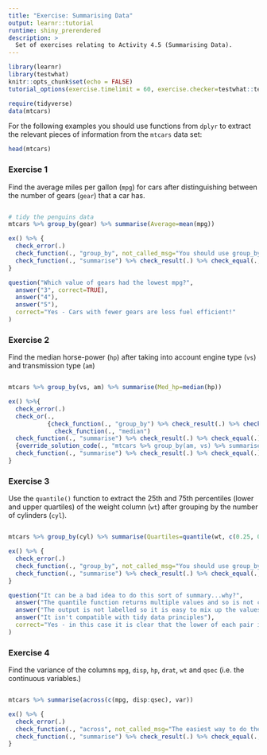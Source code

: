 ```yaml
---
title: "Exercise: Summarising Data"
output: learnr::tutorial
runtime: shiny_prerendered
description: >
  Set of exercises relating to Activity 4.5 (Summarising Data).
---
```


```r
library(learnr)
library(testwhat)
knitr::opts_chunk$set(echo = FALSE)
tutorial_options(exercise.timelimit = 60, exercise.checker=testwhat::testwhat_learnr)

require(tidyverse)
data(mtcars)
```

For the following examples you should use functions from `dplyr` to extract the relevant pieces of information from the `mtcars` data set:

```r

head(mtcars)

```

### Exercise 1

Find the average miles per gallon (`mpg`) for cars after distinguishing between the number of gears (`gear`) that a car has.

```r


```

```r
# tidy the penguins data
mtcars %>% group_by(gear) %>% summarise(Average=mean(mpg))

```


```r

ex() %>% {
  check_error(.)
  check_function(., "group_by", not_called_msg="You should use group_by to find a grouped summary") %>% check_result(.) %>% check_equal(.)
  check_function(., "summarise") %>% check_result(.) %>% check_equal(., incorrect_msg="Check your grouping variable, and make sure that you have used the mean function correctly")
}
```

```r
question("Which value of gears had the lowest mpg?",
  answer("3", correct=TRUE),
  answer("4"),
  answer("5"), 
  correct="Yes - Cars with fewer gears are less fuel efficient!"
)
```


### Exercise 2

Find the median horse-power (`hp`) after taking into account engine type (`vs`) and transmission type (`am`)  

```r


```

```r

mtcars %>% group_by(vs, am) %>% summarise(Med_hp=median(hp))

```

```r
ex() %>%{
  check_error(.)
  check_or(.,
           {check_function(., "group_by") %>% check_result(.) %>% check_equal(., incorrect_msg="Check the way you have grouped the data. Does this match what is in the question?")
             check_function(., "median")
  check_function(., "summarise") %>% check_result(.) %>% check_equal(.)},
  {override_solution_code(., "mtcars %>% group_by(am, vs) %>% summarise(Med_hp=median(hp))") %>% {check_function(., "group_by") %>% check_result(.) %>% check_equal(., incorrect_msg="Check the way you have grouped the data. Does this match what is in the question? Have you calculated the correct summary?")
  check_function(., "summarise") %>% check_result(.) %>% check_equal(.)}})
}
```


### Exercise 3

Use the `quantile()` function to extract the 25th and 75th percentiles (lower and upper quartiles) of the weight column (`wt`) after grouping by the number of cylinders (`cyl`).  

```r


```

```r

mtcars %>% group_by(cyl) %>% summarise(Quartiles=quantile(wt, c(0.25, 0.75)))

```

```r
ex() %>% {
  check_error(.)
  check_function(., "group_by", not_called_msg="You should use group_by to find a grouped summary") %>% check_result(.) %>% check_equal(.)
  check_function(., "summarise") %>% check_result(.) %>% check_equal(., incorrect_msg="Make sure that you have grouped by the correct variable. Have you specified the correct probabilities in the quantile function?")
}
```

```r
question("It can be a bad idea to do this sort of summary...why?",
  answer("The quantile function returns multiple values and so is not compatible with the summary function"),
  answer("The output is not labelled so it is easy to mix up the values", correct=TRUE),
  answer("It isn't compatible with tidy data principles"), 
  correct="Yes - in this case it is clear that the lower of each pair is the lower quartile, but it is not always so clear cut"
)
```

### Exercise 4

Find the variance of the columns `mpg`, `disp`, `hp`, `drat`, `wt` and `qsec` (i.e. the continuous variables.)

```r


```

```r

mtcars %>% summarise(across(c(mpg, disp:qsec), var))

```

```r
ex() %>% {
  check_error(.)
  check_function(., "across", not_called_msg="The easiest way to do these computations is to use the across function")
  check_function(., "summarise") %>% check_result(.) %>% check_equal(., incorrect_msg="Have you selected the correct variables?")
}
```

